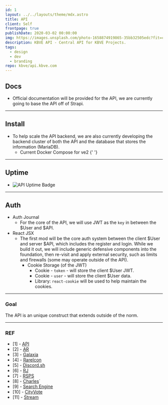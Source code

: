 ```yaml
---
id: 1
layout: ../../layouts/theme/mdx.astro
title: API
client: Self
frontpage: true
publishDate: 2020-03-02 00:00:00
img: https://images.unsplash.com/photo-1658874919865-35bb32505edc?fit=crop&w=1400&h=700&q=75
description: KBVE API - Central API for KBVE Projects.
tags:
  - design
  - dev
  - branding
repo: kbve/api.kbve.com
---
```



## Docs

- Official documentation will be provided for the API, we are currently going to base the API off of Strapi.

---



## Install

- To help scale the API backend, we are also currently developing the backend cluster of both the API and the database that stores the information (MariaDB).
  - Current Docker Compose for ve2
    {' '}
    <Github
    	src="data/api/ve2/docker-compose.yml"
    	description="This is the current docker compose for a ve2 that runs our API."
    />

---

## Uptime

- ![API Uptime Badge](https://api.checklyhq.com/v1/badges/checks/206925a6-0f7b-4669-a4fd-b61b3f5b70fc?style=for-the-badge&theme=default&responseTime=true)

---

## Auth

- Auth Journal
  - For the core of the API, we will use JWT as the `key` in between the $User and $API.
- React JSX
  - The first mod will be the core auth system between the client $User and server $API, which includes the register and login. While we build it out, we will include generic defensive components into the foundation, then re-visit and apply external security, such as limits and firewalls (some may operate outside of the API).
    - Cookie Storage (of the JWT)
      - Cookie - `token` - will store the client $User JWT.
      - Cookie - `user` - will store the client $User data.
      - Library: `react-cookie` will be used to help maintain the cookies.

---

### Goal

The API is an unique construct that extends outside of the norm.

---

### REF

- [1] - [API](https://kbve.com/project/api/)
- [2] - [AR](https://kbve.com/project/ar/)
- [3] - [Galaxia](https://kbve.com/project/galaxia/)
- [4] - [RareIcon](https://kbve.com/project/rareicon/)
- [5] - [Discord.sh](https://kbve.com/project/discord-sh/)
- [6] - [RJ](https://kbve.com/project/rj/)
- [7] - [RSPS](https://kbve.com/project/rsps/)
- [8] - [Charles](https://kbve.com/project/charles/)`
- [9] - [Search Engine](https://kbve.com/project/search-engine/)
- [10] - [CityVote](https://kbve.com/project/cityvote/)
- [11] - [Stream](https://kbve.com/project/stream/)